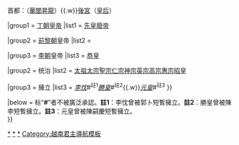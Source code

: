 {{Navbox
|name = 丁朝、前黎朝及李朝君主
|title = [[丁朝]]、[[前黎朝]]及[[李朝 (越南)|李朝]][[越南君主列表#丁朝|君主]]
|titlestyle = background:#B7F0B1;
|groupstyle= background:#B7F0B1;
|abovestyle= background:#B7F0B1;
|belowstyle= background:#B7F0B1;
|state = {{{state|uncollapsed}}}
|bodyclass = hlist

|above = [[丁朝、前黎朝及李朝君主世系圖|世系]]{{.w}}首都：（[[华闾古都|華閭]]{{to}}[[昇龍皇城|昇龍]]）{{.w}}[[越南皇后及妃嬪列表|後宮]]（[[Template:丁朝、前黎朝及李朝皇后|皇后]]）

|group1 = [[丁朝]][[皇帝]]
|list1 = [[丁部領|先皇]]{{to}}[[丁廢帝|廢帝]]

|group2 = [[前黎朝]]皇帝
|list2 = 
{{Navbox|child
|evenodd = swap
|groupstyle= background:#B7F0B1;
|group1 = 追尊
|list1 = [[黎覔|長興王]]

|group2 = 统治
|list2 = [[黎桓|黎大行]]{{to}}[[黎龍鉞|中宗]]{{to}}[[黎龍鋌|臥朝帝]]
}}

|group3 = [[李朝 (越南)|李朝]]皇帝
|list3 = 
{{Navbox|child
|evenodd = swap
|groupstyle= background:#B7F0B1;
|group1 = 追尊
|list1 = [[顯慶王]]{{.w}}[[崇賢侯|恭皇]]

|group2 = 统治
|list2 = [[李公蘊|太祖]]{{to}}[[李太宗|太宗]]{{to}}[[李聖宗|聖宗]]{{to}}[[李仁宗|仁宗]]{{to}}[[李神宗|神宗]]{{to}}[[李英宗|英宗]]{{to}}[[李高宗|高宗]]{{to}}[[李惠宗|惠宗]]{{to}}[[李昭皇|昭皇]]

|group3 = 擁立
|list3 = ''[[李忱 (越南)|李忱]]''#<sup>註1</sup>{{to}}''[[李惠宗|勝皇]]''#<sup>註2</sup>{{.w}}''[[李元皇|元皇]]''#<sup>註3</sup>
}}

|below = 标“'''#'''”者不被廣泛承認。'''註1'''：李忱曾被郭卜短暫擁立。'''註2'''：勝皇曾被陳李短暫擁立。'''註3'''：元皇曾被陳嗣慶短暫擁立。<br>{{越南元首}}
}}
<noinclude>
[[Category:丁朝君主|*]]
[[Category:前黎朝君主|*]]
[[Category:越南李朝君主|*]]
[[Category:越南君主導航模板]]
</noinclude>